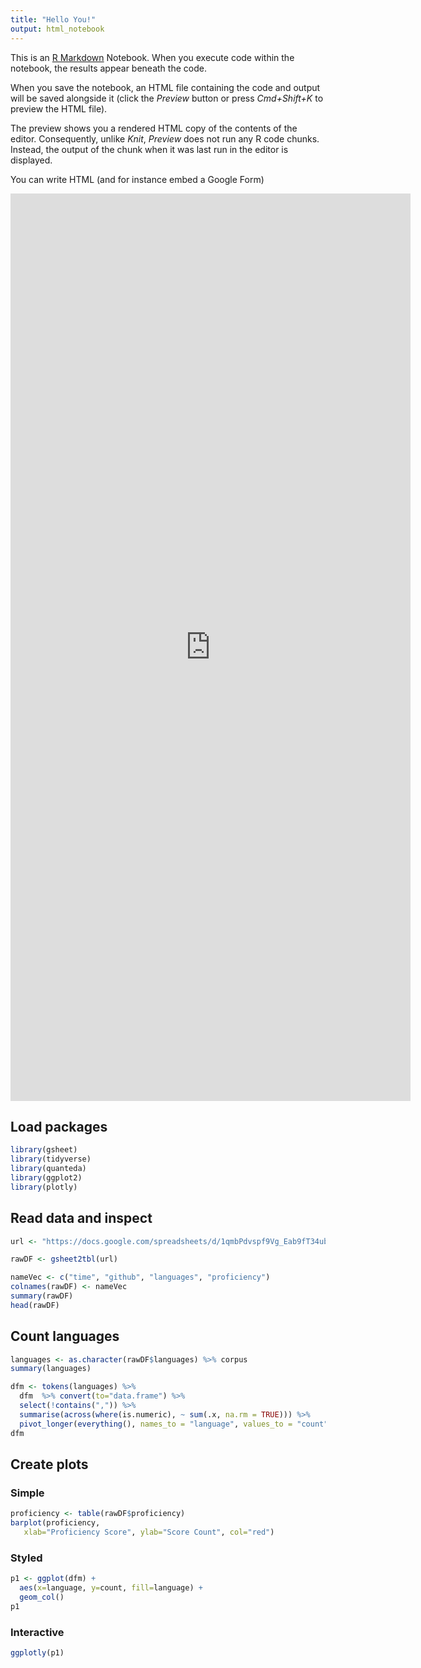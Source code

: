 ```yaml
---
title: "Hello You!"
output: html_notebook
---
```


This is an [R Markdown](http://rmarkdown.rstudio.com) Notebook. When you execute code within the notebook, the results appear beneath the code. 

When you save the notebook, an HTML file containing the code and output will be saved alongside it (click the *Preview* button or press *Cmd+Shift+K* to preview the HTML file). 

The preview shows you a rendered HTML copy of the contents of the editor. Consequently, unlike *Knit*, *Preview* does not run any R code chunks. Instead, the output of the chunk when it was last run in the editor is displayed.

<p>You can write HTML (and for instance embed a Google Form)</p>

<iframe src="https://docs.google.com/forms/d/e/1FAIpQLSd9I3l0IX3aXUb7_T_Ed7OGO6VcPpI-DPdlWnfMT1q2X_nZFw/viewform?embedded=true" width="640" height="1452" frameborder="0" marginheight="0" marginwidth="0">Loading…</iframe>

## Load packages

```r
library(gsheet)
library(tidyverse)
library(quanteda)
library(ggplot2)
library(plotly)
```


## Read data and inspect

```r
url <- "https://docs.google.com/spreadsheets/d/1qmbPdvspf9Vg_Eab9fT34ubudF_vklJwKxf0UuJrHvw/edit?usp=sharing"

rawDF <- gsheet2tbl(url)

nameVec <- c("time", "github", "languages", "proficiency")
colnames(rawDF) <- nameVec
summary(rawDF)
head(rawDF)
```

## Count languages

```r
languages <- as.character(rawDF$languages) %>% corpus
summary(languages)

dfm <- tokens(languages) %>%
  dfm  %>% convert(to="data.frame") %>%
  select(!contains(",")) %>%
  summarise(across(where(is.numeric), ~ sum(.x, na.rm = TRUE))) %>%
  pivot_longer(everything(), names_to = "language", values_to = "count") 
dfm
```

## Create plots

### Simple

```r
proficiency <- table(rawDF$proficiency)
barplot(proficiency,
   xlab="Proficiency Score", ylab="Score Count", col="red")
```

### Styled
```r
p1 <- ggplot(dfm) +
  aes(x=language, y=count, fill=language) +
  geom_col()
p1
```

### Interactive

```r
ggplotly(p1)
```


